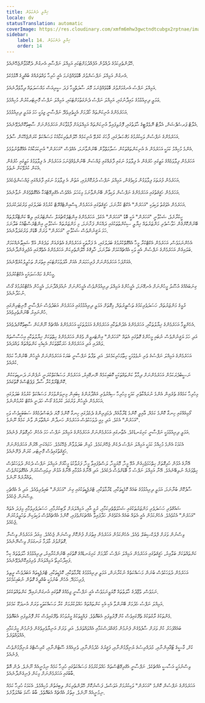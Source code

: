 ```yaml
---
title: ޚިޔާލީ ދެނެގަތުން
locale: dv
statusTranslation: automatic
coverImage: https://res.cloudinary.com/xmfm6mhw3gwctndtcubgx2rptnae/image/upload/v1741354419/small_cover_la_gran_rebelion_28716e29d2.webp
sidebar:
    label: 14. ޚިޔާލީ ދެނެގަތުން
    order: 14
---
```

ހޭލުންތެރިކަމުގެ ދުއްވުން އުފެއްދުމަށްޓަކައި އަމިއްލަ ނަފްސާއި އެނގުން ދެކޮޅުވާންޖެހޭނެއެވެ.

އެނގުން އަމިއްލަ ނަފްސަށްވުރެ ބޮޑުވެއްޖެނަމަ އެއީ ހުރިހާ ވައްތަރެއްގެ ބުއްދީގެ އޮޅުމެކެވެ.

އަމިއްލަ ނަފްސު އެނގުމަށްވުރެ ބޮޑުވެއްޖެނަމަ މޮޔަ ސާދަތްމީހާ ފަދަ ސީރިއަސް މައްސަލަތައް ދިމާވެދާނެއެވެ.

ޢަމަލީ ދިރިއުޅުމުގެ މައިދާނުގައި، އަމިއްލަ ނަފްސު ދެނެގަތުމަށްޓަކައި، އަމިއްލަ ނަފްސު މޮނިޓަރކުރުން މުހިއްމެވެ.

އަހަރެމެންގެ އުނިކަންތައް ހޯދުމަށް އެހީތެރިވެދޭ ނަފްސާނީ ޖިމަކީ ހަމަ ޢަމަލީ ދިރިއުޅުމެވެ.

އެލާޓް ޕަރސެޕްޝަން، އެލާޓް ނޮވެލްޓީގެ ޙާލަތުގައި، ފޮރުވިފައިވާ އުނިކަންތައް އަމިއްލައަށް ފާޅުވާކަން އަހަރެމެންނަށް ސާބިތުކޮށްދެވޭނެއެވެ.

އަހަރެމެންގެ ނަފްސުން ވަކިކުރުމުގެ މަޤްޞަދުގައި، ފާހަގަ ކުރެވޭ އުނިކަމެއް ހޭލުންތެރިކަމާއެކު މަސައްކަތް ކުރަންޖެހޭކަން ސާފެވެ.

އެންމެ މުހިއްމު ކަމަކީ އަހަރެމެން އެ އުނިކަންތައްތަކުން ސަލާމަތްވާން ބޭނުންވާނަމަ، އެއްވެސް "އަހަރެން" އުނިކަމަކާއެކު އެއްގޮތްނުވުމެވެ.

އަހަރެމެން ފިލާވަޅެއްގެ މަތީގައި ހުރެގެން އެ ފިލާވަޅު ނަގައި ފާރެއްގައި ޖައްސަން ބޭނުންވެއްޖެނަމަ އަހަރެމެން އެ ފިލާވަޅުގެ މަތީގައި ހުރެގެން އެކަން ކުރެވޭކަށް ނެތެވެ.

އަހަރެމެން ފުރަތަމަ ފިލާވަޅުން ވަކިވެގެން، އަމިއްލަ ނަފްސު ދުރުކޮށްފައި، އަތުން އެ ފިލާވަޅު ނަގައި ފާރެއްގައި ޖައްސަންޖެހެއެވެ.

އަހަރެމެން ހަޤީޤަތުގައި އަހަރެމެންގެ ނަފްސުން ވަކިވާން ބޭނުންވާނަމަ މިކަހަލަ އެއްވެސް އެގްރިގޭޓްއަކާ އެއްގޮތްވެގެން ނުވާނެއެވެ.

އަހަރެމެން އެވަގުތު ވަކިވަކި "އަހަރެން" އެކްޓް ކުރާނަމަ، ހަޤީޤަތުގައި އަހަރެމެން ޑިސްއިންޓެގްރޭޓް ކުރުމުގެ ބަދަލުގައި ވަރުގަދަކުރަމެވެ.

ހީކުރާށެވެ، ޝަހުވާނީ "އަހަރެން" އަކީ ބޮޑު "އަހަރެން" އެކެވެ. އަހަރެމެންގެ އިންޓެލެކްޗުއަލް ސެންޓަރުގައި ލިބޭ ކަންޓްރޯލްތައް ބޭނުންކޮށްގެން ހަވާސުވެރި މަންޒަރުތައް ޚިޔާލީ ސިކުންތުތަކުގައި ދައްކަން ފަށާނަމަ، މި މަންޒަރުތައް ޝަހުވާނީ އިންޓްރެސްޓާއެކު ބަލާނަމަ ހަމަ ޔަޤީނުންވެސް ޝަހުވާނީ "އަހަރެން" ވަރަށް ބޮޑަށް ވަރުގަދަވާނެއެވެ.

އެހެންނަމަވެސް، އަހަރެމެން އެކްޓްކުރާ މީހާ އެއްގޮތްކުރުމުގެ ބަދަލުގައި، އެ ފަރާތަކީ އަހަރެމެންގެ އެތެރެއަށް ވަދެގެން އުޅޭ ޝައިޠާނެއްކަމަށް ބަލައިގެން އަހަރެމެންގެ ނަފްސުން އެއީ ވަކި އެއްޗެއްކަމަށް ބަލާނަމަ، ޚާލިޤްގެ ހޭލުންތެރިކަން އަހަރެމެންގެ އެތެރޭގައި އުފެދިގެންދާނެއެވެ.

އެއަށްފަހު އަހަރެމެންނަށް ފުރިހަމަޔަށް އެއަށް އާދަވުމަށްޓަކައި އިތުރަށް ތަހުލީލުކުރެވޭނެއެވެ.

މީހުންގެ މައްސަލައަކީ އެކްޓްކުރުމެވެ.

ގިނަބައެއްގެ އުސޫލު މީހުންނަށް އެނގޭނަމަ، އެމީހުންގެ އަމިއްލަ ދިރިއުޅުންވެސް އެމީހުންނަށް ނުއުފައްދާނަމަ، އެމީހުން އެކްޓްކުރުމުގެ ގޯސް ނުހަދާނެއެވެ.

ރުޅީގެ މަންޒަރުތައް، ހަސަދަވެރިކަމުގެ ތަސްވީރުތައް، މިގޮތަށް އަމަލީ ދިރިއުޅުމުގައި އަހަރެމެން އަބަދުވެސް ނަފްސާނީ މޮނިޓަރިންގައި ހުންނައިރު ބޭނުންތެރިވެއެވެ.

އެހެންވީމާ އަހަރެމެންގެ ޚިޔާލުތަކާއި، އަހަރެމެންގެ އެދުންތަކާއި އަހަރެމެންގެ އަމަލުތަކަކީ އަހަރެމެންގެ އެއްޗެއް ނޫންކަން ސާބިތުކޮށްދެވެއެވެ.

އަދި ހަމަ ޔަޤީނުންވެސް ނުބައި މީހުންގެ ގޮތުގައި އެތައް "އަހަރެން" އިންޓަރވީން ވެގެން އަހަރެމެންގެ ހިތްތަކަށް ޚިޔާލުތަކާއި އިހުސާސްތައް ވައްދައި އަދި އަހަރެމެންގެ ހަރަކާތްތަކަށް އެކިއެކި ކަންތައްތައް ވައްދައެވެ.

އަހަރެމެންގެ އަމިއްލަ ނަފްސުގެ ވެރި ނުވެވުމަކީ ހިތާމަހުރިކަމެކެވެ. އަދި ތަފާތު ނަފްސާނީ ބަޔަކު އަހަރެމެންނަށް އެމީހުން ބޭނުންހާ ކަމެއް ކުރެއެވެ.

ނަސީބުދެރަކަމުން އަހަރެމެންނަށް ދިމާވާ ކަންތައްތަކަކީ ކޮބައިކަމެއް ނޭނގޭއިރު، އަހަރެމެން މަސައްކަތްކުރަނީ ނުފެންނަ ދަނޑިތަކަކުން ކޮންޓްރޯލްކުރާ ސާދާ ޕަޕެޓްސްގެ ގޮތުގައެވެ.

މިހުރިހާ ކަމެއްގެ ތެރެއިން އެންމެ ނުރައްކާތެރި ކަމަކީ މިހުރިހާ ސިއްރުވެރި ޣައްދާރުންގެ ކިބައިން މިނިވަންވުމަށް މަސައްކަތް ކުރުމުގެ ބަދަލުގައި އަހަރެމެން އެމީހުން ވަރުގަދަ ކުރުމުގެ ގޯސް ހަދަނީ އެކްޓް ކުރުމުންނެވެ.

ގޯޅިއެއްގައި ހިނގާ ކޮންމެ ކަމެއް، ޢާއިލީ ކޮންމެ ޑްރާމާއެއް، ދެމަފިރިންގެ ދެމެދުގައި ހިނގާ ކޮންމެ މޮޔަ ދެބަސްވުމެއްގެ ސަބަބަކީވެސް ވަކި "އަހަރެން" އެކެވެ. އަދި މިއީ ދުވަހަކުވެސް އަހަރެމެން ހަނދާން ނައްތާލަން ވާނެ ކަމެއް ނޫނެވެ.

އަމަލީ ދިރިއުޅުމަކީ ނަފްސާނީ ކަށިގަނޑެކެވެ. އެތާނގައި އަހަރެމެންނަށް އަހަރެމެންގެ އަމިއްލަ ނަފްސު ހަމަ އެހެން ހުރިގޮތަށް ފެނެއެވެ.

އެކަމަކު އެންމެ މުހިއްމު ކަމަކީ އަމިއްލަ ނަފްސު ދެކެން ޖެހޭނެކަމެވެ. މުޅިން ބަދަލުވާން ޖެހޭކަމެވެ. ހަމައެކަނި އޭރުން އަހަރެމެންނަށް ހަޤީޤަތުގައިވެސް މޮނިޓަރ ކުރަން ފެށޭނެއެވެ.

އޭނާގެ އުޅުން ހުރިގޮތަށް ހިތްހަމަޖެހިގެން އުޅޭ މީހާ، މޮޔަމީހާ، ލަސްވެފައިވާ މީހާ، ފަރުވާކުޑަ މީހާއަށް އަމިއްލަ ނަފްސު ދެކެން ދުވަހަކުވެސް ހިތްވަރެއް ނުލިބޭނެއެވެ. އޭނާ އަމިއްލަ ނަފްސު މާ ބޮޑަށްވެސް ދެކެއެވެ. އަދި އޭނާގެ އުޅުމާއި އޭނާގެ އުޅުން ރިވައިސްކުރަން އެއްގޮތަކަށްވެސް ތައްޔާރެއް ނޫނެވެ.

ސާފުކޮށް ބުނާނަމަ، އަމަލީ ދިރިއުޅުމުގެ ބައެއް ކޮމެޑީތަކާއި، ޑްރާމާތަކާއި، ޓްރެޖެޑީތަކުގައި ގިނަ "އަހަރެން" ބައިވެރިވެއެވެ. އަދި އެ އެއްޗެހި ވިސްނަން ޖެހެއެވެ.

ޝައުޤުވެރި ހަސަދަވެރި މަންޒަރުތަކުގައި ޝަހުވަތްތެރިކަމާއި، ރުޅީ އާއި، އަމިއްލަޔަށް ލޯބިކުރުމާއި، ހަސަދަވެރިވުމާއި މިފަދަ އެތައް "އަހަރެން" އެކުވެއެވެ. އެހެންކަމުން އެއީ އެތައް ބައެއް އެކުވެގެން ހަދާފައިވާ އެއްޗަކަށްވެފައި، ކޮންމެ އެއްޗެއްވެސް ވަކިވަކިން ތަހުލީލުކުރަން ޖެހެއެވެ.

ވިސްނުން ވަރަށް ފްލެކްސިބަލް ވެއެވެ. އެހެންކަމުން އަހަރެމެން އިތުރަށް ފުންކޮށް ވިސްނަން ޖެހެއެވެ. މިއަދު އަހަރެމެން ވިސްނާ ގޮތަށްވުރެ މާދަމާ ރަނގަޅަށް ވިސްނޭނެއެވެ.

ކަންތައްތަކަށް ބަލާއިރު، ހަޤީޤަތުގައި އަހަރެމެން އަމިއްލަ ނަފްސު ހޯދުމަށް ކަށިގަނޑެއްގެ ގޮތުގައި ބޭނުންކުރާއިރު، ދިރިއުޅުމުގެ ހާލަތުތައް ކިހާ ފައިދާހުރިތޯ އަމިއްލައަށް ވެރިފައިކޮށްދެވޭނެއެވެ.

އަހަރެމެން ދުވަހަކުވެސް ބުނަން މަސައްކަތެއް ނުކުރާނަން، އަމަލީ ދިރިއުޅުމުގެ ޑްރާމާތަކާއި، ކޮމެޑީތަކާއި، ޓްރެޖެޑީތައް އަބަދުވެސް ރީތިވެ ފުރިހަމައޭ. އެހެން ބުނުމަކީ ބުއްދީގެ ގޮތުން ނުބައިކަމެކެވެ.

ނަމަވެސް، ވުޖޫދުގެ ހާލަތުތައް މޮޔަވީނަމަވެސް އެއީ ނަފްސާނީ ޖިމެއްގެ ގޮތުގައި އުނގަންނައިދޭ ކަންތައްތަކެކެވެ.

އަމިއްލަ ނަފްސު ހެދުމަށް ބޭނުންވާ އެކި އެކި ކަންތައްތައް ހައްލުކުރުމަށް ކުރާ މަސައްކަތަކީ ވަރަށް އުނދަގޫ ކަމެކެވެ.

ޅެންތަކުގެ ރާގުތަކުގެ ތެރޭގައިވެސް ކުށް ފޮރުވިފައި އެބައޮތެވެ. ފައްޅީތަކުގެ މީރުވަހުގެ ތެރޭގައިވެސް ކުށް ފޮރުވިފައި އެބައޮތެވެ.

ބައެއްފަހަރު ކުށް ވަރަށް ސާފުވެގެން ފެނުމުން މުޤައްދަސްކަމާއި އެއްވައްތަރެވެ. އަދި ވަރަށް އަނިޔާވެރިވެގެން ފެނުމުން މީރުކަމާއި އެއްވައްތަރެވެ.

ކުށް، ގާޟީގެ ޓޯގާއިންނާއި، މުދައްރިސުގެ ޔުނިފޯމުންނާއި، ފަޤީރުގެ ހެދުމުންނާއި، ވެރިއެއްގެ ސޫޓުންނާއި، ކްރިސްޓްގެ ޔުނިފޯމުންވެސް ފެނެއެވެ.

ވިސްނުމަކީ އަސާސީ އެއްޗެކެވެ. ނަފްސާނީ އެގްރިގޭޓްސްތައް ހައްލުކުރުމުގެ މަސައްކަތުގައި ހުރިހާ ކަމެއް ނިމުނީއެއް ނޫނެވެ. ދެން އޮތް ބާބުގައި އަހަރެމެންނަށް މިކަން ފެނިގެންދާނެއެވެ.

އަހަރެމެންގެ ނަފްސުން ކޮންމެ "އަހަރެން" ވަކިކުރުމަށް އަވަސްވެ، ފަސްނުކޮށް ހޭލުންތެރިކަން ލިބިގަތުން މުހިއްމެވެ. އެކަމަކު ހުރިހާ ކަމެއް ނިމުނީއެއް ނޫނެވެ. އިތުރު އެއްޗެއް އެބައޮތެވެ. ބާބު ސޯޅަ ބައްލަވާށެވެ.
